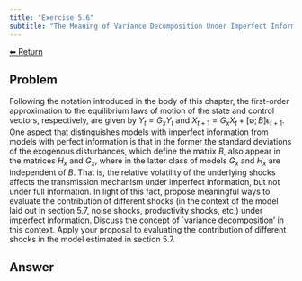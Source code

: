 ```yaml
---
title: "Exercise 5.6"
subtitle: "The Meaning of Variance Decomposition Under Imperfect Information"
---
```

<a class="return-button" href="index.qmd">⬅ Return</a>

## Problem

Following the notation introduced in the body of this chapter, the first-order approximation to the equilibrium laws of motion of the state and control vectors, respectively, are given by $Y_t = G_xY_t$ and $X_{t+1} = G_x X_t + [\emptyset;B]\epsilon_{t+1}$. One  aspect that distinguishes models with imperfect information from models with perfect information is that in the former the standard deviations of the exogenous disturbances, which define the matrix $B$, also appear in the matrices $H_x$ and $G_x$, where in the latter class of models $G_x$ and $H_x$ are independent of $B$. That is, the  relative volatility of the underlying shocks affects the transmission mechanism under imperfect information, but not under full information. In light of this fact, propose meaningful ways to evaluate the contribution of different shocks (in the context of the model laid out in section 5.7, noise shocks, productivity shocks, etc.) under imperfect information. Discuss the concept of `variance decomposition' in this context. 
Apply your proposal to evaluating the contribution of different shocks in  the model estimated in section 5.7.


## Answer

